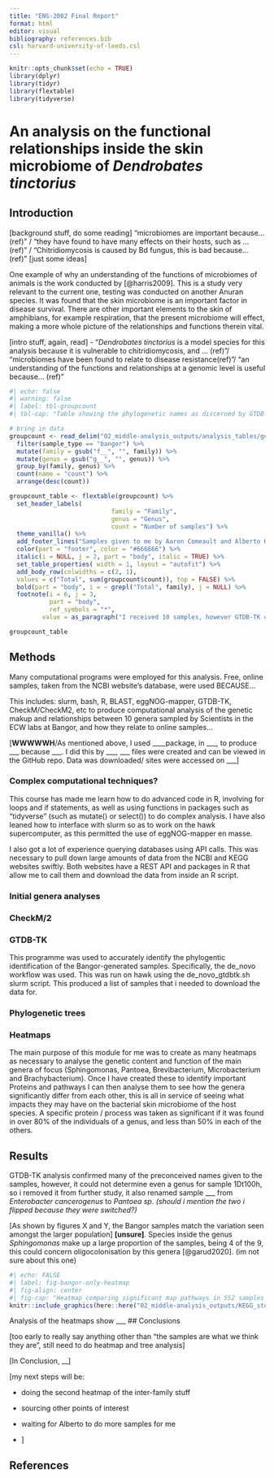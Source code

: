 ```yaml
---
title: "ENS-2002 Final Report"
format: html
editor: visual
bibliography: references.bib
csl: harvard-university-of-leeds.csl
---
```


```r
knitr::opts_chunk$set(echo = TRUE)
library(dplyr)
library(tidyr)
library(flextable)
library(tidyverse)
```

# An analysis on the functional relationships inside the skin microbiome of *Dendrobates tinctorius*

## Introduction

\[background stuff, do some reading\] "microbiomes are important because... (ref)" / "they have found to have many effects on their hosts, such as ... (ref)" / "Chitridiomycosis is caused by Bd fungus, this is bad because...(ref)" \[just some ideas\]

One example of why an understanding of the functions of microbiomes of animals is the work conducted by [@harris2009]. This is a study very relevant to the current one, testing was conducted on another Anuran species. It was found that the skin microbiome is an important factor in disease survival. There are other important elements to the skin of amphibians, for example respiration, that the present microbiome will effect, making a more whole picture of the relationships and functions therein vital.

\[intro stuff, again, read\] - "*Dendrobates tinctorius* is a model species for this analysis because it is vulnerable to chitridiomycosis, and ... (ref)"/ "microbiomes have been found to relate to disease resistance(ref)"/ "an understanding of the functions and relationships at a genomic level is useful because... (ref)"

```r
#| echo: false
#| warning: false
#| label: tbl-groupcount
#| tbl-cap: "Table showing the phylogenetic names as discerned by GTDB-TK on the using version, it could not find any specific species, possibly due to the MAG origin"

# bring in data
groupcount <- read_delim("02_middle-analysis_outputs/analysis_tables/genera_analysis.tsv", delim = "\t") %>% 
  filter(sample_type == "bangor") %>% 
  mutate(family = gsub("f__", "", family)) %>% 
  mutate(genus = gsub("g__", "", genus)) %>% 
  group_by(family, genus) %>% 
  count(name = "count") %>% 
  arrange(desc(count))

groupcount_table <- flextable(groupcount) %>% 
  set_header_labels(
                            family = "Family",
                            genus = "Genus",
                            count = "Number of samples") %>% 
  theme_vanilla() %>% 
  add_footer_lines("Samples given to me by Aaron Comeault and Alberto Orta on the GET INFO FROM AARON") %>% 
  color(part = "footer", color = "#666666") %>% 
  italic(i = NULL, j = 2, part = "body", italic = TRUE) %>% 
  set_table_properties( width = 1, layout = "autofit") %>%
  add_body_row(colwidths = c(2, 1),
  values = c("Total", sum(groupcount$count)), top = FALSE) %>% 
  bold(part = "body", i = ~ grepl("Total", family), j = NULL) %>%
  footnote(i = 6, j = 3, 
           part = "body",
           ref_symbols = "*", 
         value = as_paragraph("I received 10 samples, however GTDB-TK could not place sample 1Dt100h in a family, so I discarded it from further study"))

groupcount_table
```

## Methods

Many computational programs were employed for this analysis. Free, online samples, taken from the NCBI website's database, were used BECAUSE...

This includes: slurm, bash, R, BLAST, eggNOG-mapper, GTDB-TK, CheckM/CheckM2, etc to produce computational analysis of the genetic makup and relationships between 10 genera sampled by Scientists in the ECW labs at Bangor, and how they relate to online samples...

\[**WWWWWH**/As mentioned above, I used \_\_\_\_package, in \_\_\_, to produce \_\_\_ because \_\_\_. I did this by \_\_\_, \_\_\_ files were created and can be viewed in the GitHub repo. Data was downloaded/ sites were accessed on \_\_\_\]

### Complex computational techniques?

This course has made me learn how to do advanced code in R, involving for loops and if statements, as well as using functions in packages such as "tidyverse" (such as mutate() or select()) to do complex analysis. I have also leaned how to interface with slurm so as to work on the hawk supercomputer, as this permitted the use of eggNOG-mapper en masse.

I also got a lot of experience querying databases using API calls. This was necessary to pull down large amounts of data from the NCBI and KEGG websites swiftly. Both websites have a REST API and packages in R that allow me to call them and download the data from inside an R script.

### Initial genera analyses

### CheckM/2

### GTDB-TK

This programme was used to accurately identify the phylogentic identification of the Bangor-generated samples. Specifically, the de_novo workflow was used. This was run on hawk using the de_novo_gtdbtk.sh slurm script. This produced a list of samples that i needed to download the data for.

### Phylogenetic trees

### Heatmaps

The main purpose of this module for me was to create as many heatmaps as necessary to analyse the genetic content and function of the main genera of focus (Sphingomonas, Pantoea, Brevibacterium, Microbacterium and Brachybacterium). Once I have created these to identify important Proteins and pathways I can then analyse them to see how the genera significantly differ from each other, this is all in service of seeing what impacts they may have on the bacterial skin microbiome of the host species. A specific protein / process was taken as significant if it was found in over 80% of the individuals of a genus, and less than 50% in each of the others.

## Results

GTDB-TK analysis confirmed many of the preconceived names given to the samples, however, it could not determine even a genus for sample 1Dt100h, so i removed it from further study, it also renamed sample \_\_\_ from *Enterobacter cancerogenus* to *Pantoea sp. (should i mention the two i flipped because they were switched?)*

\[As shown by figures X and Y, the Bangor samples match the variation seen amongst the larger population\] **\[unsure\]**. Species inside the genus *Sphingomonas* make up a large proportion of the samples, being 4 of the 9, this could concern oligocolonisation by this genera [@garud2020]. (im not sure about this one)

```r
#| echo: FALSE
#| label: fig-bangor-only-heatmap
#| fig-align: center
#| fig-cap: "Heatmap comparing significant map pathways in 552 samples of both laboratory and public origin"
knitr::include_graphics(here::here("02_middle-analysis_outputs/KEGG_stuff/", "all_genera_updated.png"))
```

Analysis of the heatmaps show ___
## Conclusions

\[too early to really say anything other than "the samples are what we think they are", still need to do heatmap and tree analysis\]

\[In Conclusion, \_\_\]

\[my next steps will be:

-   doing the second heatmap of the inter-family stuff

-   sourcing other points of interest

-   waiting for Alberto to do more samples for me

-   \]

## References
